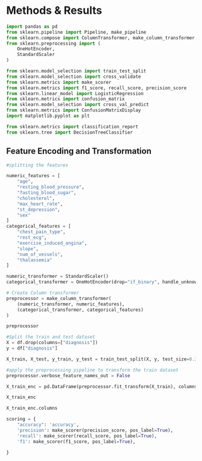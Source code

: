 # Methods & Results

```python
import pandas as pd
from sklearn.pipeline import Pipeline, make_pipeline
from sklearn.compose import ColumnTransformer, make_column_transformer
from sklearn.preprocessing import (
    OneHotEncoder,
    StandardScaler
)

from sklearn.model_selection import train_test_split
from sklearn.model_selection import cross_validate
from sklearn.metrics import make_scorer
from sklearn.metrics import f1_score, recall_score, precision_score
from sklearn.linear_model import LogisticRegression
from sklearn.metrics import confusion_matrix
from sklearn.model_selection import cross_val_predict
from sklearn.metrics import ConfusionMatrixDisplay 
import matplotlib.pyplot as plt

from sklearn.metrics import classification_report
from sklearn.tree import DecisionTreeClassifier
```

## Feature Encoding and Transformation

```python
#splitting the features 

numeric_features = [
    "age", 
    "resting_blood_pressure", 
    "fasting_blood_sugar", 
    "cholesterol", 
    "max_heart_rate", 
    "st_depression", 
    "sex"
]
categorical_features = [
    "chest_pain_type", 
    "rest_ecg", 
    "exercise_induced_angina", 
    "slope", 
    "num_of_vessels", 
    "thalassemia"
]

numeric_transformer = StandardScaler()
categorical_transformer = OneHotEncoder(drop="if_binary", handle_unknown="ignore")

# Create Column transformer
preprocessor = make_column_transformer(
    (numeric_transformer, numeric_features),
    (categorical_transformer, categorical_features)
)

preprocessor
```

```python
#Split the train and test dataset
X = df.drop(columns=["diagnosis"])
y = df["diagnosis"]

X_train, X_test, y_train, y_test = train_test_split(X, y, test_size=0.3, random_state=101)
```

```python
#apply the preprocessing pipeline to transform the train dataset
preprocessor.verbose_feature_names_out = False

X_train_enc = pd.DataFrame(preprocessor.fit_transform(X_train), columns= preprocessor.get_feature_names_out())

X_train_enc
```

```python
X_train_enc.columns
```

```python
scoring = {
    "accuracy": 'accuracy',
    'precision': make_scorer(precision_score, pos_label=True),
    'recall': make_scorer(recall_score, pos_label=True),
    'f1': make_scorer(f1_score, pos_label=True),

}  
```

